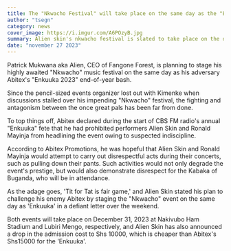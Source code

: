 ```yaml
---
title: The "Nkwacho Festival" will take place on the same day as the "Enkuuka 2023"
author: "tsegn"
category: news
cover_image: https://i.imgur.com/A6POzyB.jpg
summary: Alien skin's nkwacho festival is slated to take place on the date (31st december) just as abitex's enkuuka 2023 festival
date: "november 27 2023"
---
```


Patrick Mukwana aka Alien, CEO of Fangone Forest, is planning to stage his highly awaited "Nkwacho" music festival on the same day as his adversary Abitex's "Enkuuka 2023" end-of-year bash.

Since the pencil-sized events organizer lost out with Kimenke when discussions stalled over his impending "Nkwacho" festival, the fighting and antagonism between the once great pals has been far from done.

To top things off, Abitex declared during the start of CBS FM radio's annual "Enkuuka" fete that he had prohibited performers Alien Skin and Ronald Mayinja from headlining the event owing to suspected indiscipline.

According to Abitex Promotions, he was hopeful that Alien Skin and Ronald Mayinja would attempt to carry out disrespectful acts during their concerts, such as pulling down their pants.
Such activities would not only degrade the event's prestige, but would also demonstrate disrespect for the Kabaka of Buganda, who will be in attendance.

As the adage goes, 'Tit for Tat is fair game,' and Alien Skin stated his plan to challenge his enemy Abitex by staging the "Nkwacho" event on the same day as 'Enkuuka' in a defiant letter over the weekend.

Both events will take place on December 31, 2023 at Nakivubo Ham Stadium and Lubiri Mengo, respectively, and Alien Skin has also announced a drop in the admission cost to Shs 10000, which is cheaper than Abitex's Shs15000 for the 'Enkuuka'.
